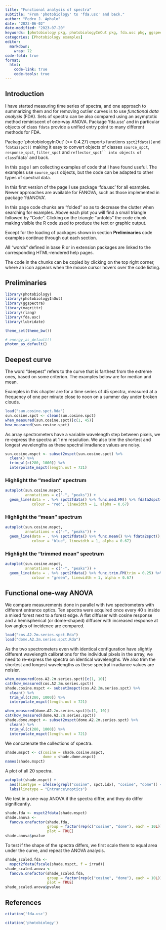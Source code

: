 ```yaml
---
title: "Functional analysis of spectra"
subtitle: "From 'photobiology' to 'fda.usc' and back."
author: "Pedro J. Aphalo"
date: "2023-06-02"
date-modified: "2023-07-20"
keywords: [photobiology pkg, photobiologyInOut pkg, fda.usc pkg, ggspectra pkg, functional data analysis]
categories: [Photobiology examples]
editor: 
  markdown: 
    wrap: 72
code-fold: true
format:
  html: 
    code-link: true
    code-tools: true
---
```


## Introduction

I have started measuring time series of spectra, and one approach to summarizing
them and for removing outlier curves is to use _functional data analysis_ (FDA).
Sets of spectra can be also compared using an asymptotic method reminiscent of
one-way ANOVA. Package 'fda.usc' and in particular objects of class `fdata`
provide a unified entry point to many different methods for FDA.

Package 'photobiologyInOut' (>= 0.4.27) exports functions `spct2fdata()`and
`fdata2spct()` making  it easy to convert objects of classes `source_spct`,
`response_spct`, `filter_spct` and `reflector_spct`` into objects of class
`fdata` and back.

In this page I am collecting examples of code that I have found useful. The
examples use `source_spct` objects, but the code can be adapted to other types
of spectral data.

In this first version of the page I use package 'fda.usc' for all examples. Newer approaches are available for FANOVA, such as those implemented in package 'fdANOVA'.

::: callout-tip
In this page code chunks are "folded" so as to decrease the clutter when
searching for examples. Above each plot you will find a small triangle
followed by "Code". Clicking on the triangle "unfolds" the code chunk
making visible the R code used to produce the text or graphic output.

Except for the loading of packages shown in section **Preliminaries** code examples continue through out each section.

All "words" defined in base R or in extension packages are linked to the
corresponding HTML-rendered help pages.

The code in the chunks can be copied by clicking on the top right
corner, where an icon appears when the mouse cursor hovers over the code
listing.
:::

## Preliminaries

```r
library(photobiology)
library(photobiologyInOut)
library(ggspectra)
library(magrittr)
library(rlang)
library(fda.usc)
library(lubridate)

theme_set(theme_bw())

# energy_as_default()
photon_as_default()
```

## Deepest curve

The word "deepest" refers to the curve that is farthest from the extreme ones,
based on some criterion. The examples below are for median and mean.

Examples in this chapter are for a time series of 45 spectra, measured at a frequency of one per minute close to noon on a summer day under broken clouds. 

```r
load("sun.cosine.spct.Rda")
sun.cosine.spct <- clean(sun.cosine.spct)
when_measured(sun.cosine.spct)[c(1, 45)]
how_measured(sun.cosine.spct)
```
As array spectrometers have a variable wavelength step between pixels, we re-express the spectra at 1 nm resolution. We also trim the shortest and longest wavelengths as these spectral irradiance values are noisy.

```r
sun.cosine.mspct <- subset2mspct(sun.cosine.spct) %>%
  clean() %>%
  trim_wl(c(280, 1000)) %>%
  interpolate_mspct(length.out = 721)
```

### Highlight the "median" spectrum


```r
autoplot(sun.cosine.mspct, 
         annotations = c("-", "peaks")) +
  geom_line(data = . %>% spct2fdata() %>% func.med.FM() %>% fdata2spct(),
            colour = "red", linewidth = 1, alpha = 0.67)
```

### Highlight the "mean" spectrum

```r
autoplot(sun.cosine.mspct, 
         annotations = c("-", "peaks")) +
  geom_line(data = . %>% spct2fdata() %>% func.mean() %>% fdata2spct(),
            colour = "blue", linewidth = 1, alpha = 0.67)
```

### Highlight the "trimmed mean" spectrum

```r
autoplot(sun.cosine.mspct, 
         annotations = c("-", "peaks")) +
  geom_line(data = . %>% spct2fdata() %>% func.trim.FM(trim = 0.25) %>% fdata2spct(),
            colour = "green", linewidth = 1, alpha = 0.67)
```

## Functional one-way ANOVA

We compare measurements done in parallel with two spectrometers with different entrance optics. Ten spectra were acquired once every 40 s inside a mixed forest next to a forest edge. A flat diffuser with cosine response and a hemispherical (or dome-shaped) diffuser with increased response at low angles of incidence are compared. 

```r
load("cos.A2.2m.series.spct.Rda")
load("dome.A2.2m.series.spct.Rda")
```

As the two spectrometers even with identical configuration have slightly different wavelength calibrations for the individual pixels in the array, we need to re-express the spectra on identical wavelengths. We also trim the shortest and longest wavelengths as these spectral irradiance values are noisier.

```r
when_measured(cos.A2.2m.series.spct)[c(1, 10)]
cat(how_measured(cos.A2.2m.series.spct))
shade.cosine.mspct <- subset2mspct(cos.A2.2m.series.spct) %>%
  clean() %>%
  trim_wl(c(280, 1000)) %>%
  interpolate_mspct(length.out = 721)
```

```r
when_measured(dome.A2.2m.series.spct)[c(1, 10)]
cat(how_measured(dome.A2.2m.series.spct))
shade.dome.mspct <- subset2mspct(dome.A2.2m.series.spct) %>%
  clean() %>%
  trim_wl(c(280, 1000)) %>%
  interpolate_mspct(length.out = 721)
```

We concatenate the collections of spectra.

```r
shade.mspct <- c(cosine = shade.cosine.mspct,
                 dome = shade.dome.mspct)
names(shade.mspct)
```

A plot of all 20 spectra.

```r
autoplot(shade.mspct) +
  aes(linetype = ifelse(grepl("cosine", spct.idx), "cosine", "dome")) +
  labs(linetype = "Entrance\noptics")
```

We test in a one-way ANOVA if the spectra differ, and they do differ significantly.

```r
shade.fda <- mspct2fdata(shade.mspct)
shade.anova <-
  fanova.onefactor(shade.fda,
                   group = factor(rep(c("cosine", "dome"), each = 10L)),
                   plot = TRUE)
shade.anova$pvalue
```

To test if the shape of the spectra differs, we first scale them to equal area under the curve, and repeat the ANOVA analysis.

```r
shade_scaled.fda <- 
  mspct2fdata(fscale(shade.mspct, f = irrad))
shade_scaled.anova <-
  fanova.onefactor(shade_scaled.fda,
                   group = factor(rep(c("cosine", "dome"), each = 10L)),
                   plot = TRUE)
shade_scaled.anova$pvalue
```

## References

```r
citation('fda.usc')
```

```r
citation('photobiology')
```
